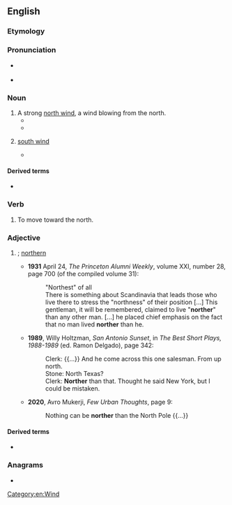 ==English==

===Etymology===
{{suffix|en|north|er}}

===Pronunciation===
* {{q|noun, verb}} {{IPA|en|/ˈnɔː(ɹ)θə(ɹ)/}}
* {{q|adjective}} {{IPA|en|/ˈnɔː(ɹ)ðə(ɹ)/}}

===Noun===
{{en-noun}}

# A strong [[north wind]], a wind blowing from the north.
#* {{quote-book|en|year=1882| title=Signal Service Notes - Issues 1-20 |author=| page=87| passage=Brisk winds from the south for several days in Texas are generally followed by a "'''norther'''."}}
#* {{quote-book|en|year=2010| title=Chasseur & St Lawrence |author=Barry Warburton | page=18| passage=Keep her going South-Sout East as fast as she'll take it, Shelby. It'll be a wet ride till we get outside the stream with this '''Norther'''.}}
# {{rfv-sense|en}} [[south wind]]
#* {{quote-book
|en
|author=Laura Ingalls Wilder
|authorlink=Laura Ingalls Wilder
|title={{w|Little House on the Prairie}}
|chapter=17
|year=1935
|passage="It beats me," he said, "why they call a south wind a '''norther''', and how a wind from the south can be so tarnation cold."
}}

====Derived terms====
* {{l|en|blue norther}}

===Verb===
{{en-verb}}

# To move toward the north.

===Adjective===
{{head|en|comparative adjective}}

# {{lb|en|now|chiefly|dialectal}} {{en-comparative of|north}}; [[northern]]
#* '''1931''' April 24, ''The Princeton Alumni Weekly'', volume XXI, number 28, page 700 (of the compiled volume 31): 
#*: "Northest" of all 
#*: There is something about Scandinavia that leads those who live there to stress the "northness" of their position [...] This gentleman, it will be remembered, claimed to live "'''norther'''" than any other man. [...] he placed chief emphasis on the fact that no man lived '''norther''' than he. 
#* '''1989''', Willy Holtzman, ''San Antonio Sunset'', in ''The Best Short Plays, 1988-1989'' (ed. Ramon Delgado), page 342: 
#*: Clerk: {{...}} And he come across this one salesman. From up north.
#*: Stone: North Texas?
#*: Clerk: '''Norther''' than that. Thought he said New York, but I could be mistaken.
#* '''2020''', Avro Mukerji, ''Few Urban Thoughts'', page 9:
#*: Nothing can be '''norther''' than the North Pole {{...}}

====Derived terms====
* {{l|en|northerly}}

===Anagrams===
* {{anagrams|en|a=ehnorrt|Thorner|horrent}}

[[Category:en:Wind]]